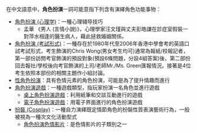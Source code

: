 在中文語意中，'''角色扮演'''一詞可能意指下列含有演繹角色功能事物：
* [[角色扮演_(心理学)|角色扮演 (心理学)]]：一種心理辅导技巧
** 孟華 《男人 (言情小說)》，心理學家汪文瑾與丈夫彭皓謙在診症室假裝一對萍水相逢的醫生病人，藉此拯救婚姻關係。
* [[角色扮演_(考試形式)|角色扮演 (考試形式)]]：一種存在於1980年代至2006年香港中學會考的英語口試考試形式，考生飾演的Chris Wong(男女考生均可)通常為報紙/校報記者，第一部份訪問考官飾演的預設對象(預設6條問題，分設4組答案)後，第二部份回去報社/學校後向考官飾演的上司/老師Mr./Ms. Green匯報情況。接著是4位考生依照本部份的相關主題作小組討論。
* [[性角色扮演|性角色扮演]]：具有色情元素的角色扮演，可能是為了提升情趣而進行
* [[角色扮演遊戲|角色扮演遊戲]]：一種遊戲類型，指玩家扮演一名角色並進行遊戲
** [[桌上角色扮演遊戲|桌上角色扮演遊戲]]：利用紙筆和交談互動進行的遊戲
** [[電子角色扮演遊戲|電子角色扮演遊戲]]：用電子界面進行的角色扮演遊戲
* [[扮裝|扮裝 (Cosplay)]]：一種自力演繹既定情節角色的扮裝性質表演藝術行為，一般被視為一種次文化活動型式
** [[角色扮演色情影片|角色扮演色情影片]]：是色情影片的子類別之一

{{disambig|J|cat=四字消歧义}}